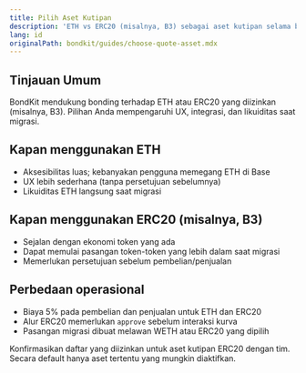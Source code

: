 ```yaml
---
title: Pilih Aset Kutipan
description: 'ETH vs ERC20 (misalnya, B3) sebagai aset kutipan selama bonding.'
lang: id
originalPath: bondkit/guides/choose-quote-asset.mdx
---
```

## Tinjauan Umum

BondKit mendukung bonding terhadap ETH atau ERC20 yang diizinkan (misalnya, B3). Pilihan Anda mempengaruhi UX, integrasi, dan likuiditas saat migrasi.

## Kapan menggunakan ETH

- Aksesibilitas luas; kebanyakan pengguna memegang ETH di Base
- UX lebih sederhana (tanpa persetujuan sebelumnya)
- Likuiditas ETH langsung saat migrasi

## Kapan menggunakan ERC20 (misalnya, B3)

- Sejalan dengan ekonomi token yang ada
- Dapat memulai pasangan token-token yang lebih dalam saat migrasi
- Memerlukan persetujuan sebelum pembelian/penjualan

## Perbedaan operasional

- Biaya 5% pada pembelian dan penjualan untuk ETH dan ERC20
- Alur ERC20 memerlukan `approve` sebelum interaksi kurva
- Pasangan migrasi dibuat melawan WETH atau ERC20 yang dipilih

<Note>
Konfirmasikan daftar yang diizinkan untuk aset kutipan ERC20 dengan tim. Secara default hanya aset tertentu yang mungkin diaktifkan.
</Note>

